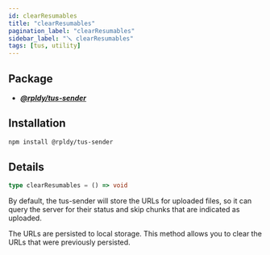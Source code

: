 ```yaml
---
id: clearResumables
title: "clearResumables"
pagination_label: "clearResumables"
sidebar_label: "🪛 clearResumables"
tags: [tus, utility]
---
```


## Package

- **_[@rpldy/tus-sender](../../../packages/rpldy-tus-sender)_**

## Installation

```bash npm2yarn
npm install @rpldy/tus-sender
```

## Details

```typescript
type clearResumables = () => void
```

By default, the tus-sender will store the URLs for uploaded files, so it can query
the server for their status and skip chunks that are indicated as uploaded.

The URLs are persisted to local storage.
This method allows you to clear the URLs that were previously persisted.
